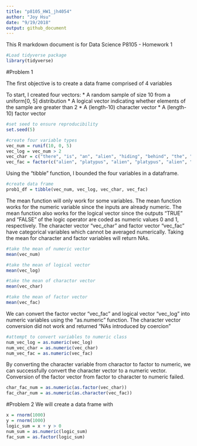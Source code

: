 ```yaml
---
title: "p8105_HW1_jh4054"
author: "Joy Hsu"
date: "9/19/2018"
output: github_document
---
```


This R markdown document is for Data Science P8105 - Homework 1
```r
#Load tidyverse package
library(tidyverse)
```

#Problem 1

The first objective is to create a data frame comprised of 4 variables

To start, I created four vectors:
* A random sample of size 10 from a uniform[0, 5] distribution
* A logical vector indicating whether elements of the sample are greater than 2
* A (length-10) character vector
* A (length-10) factor vector
```r
#set seed to ensure reproducibility 
set.seed(5)

#create four variable types
vec_num = runif(10, 0, 5)
vec_log = vec_num > 2
vec_char = c("there", "is", "an", "alien", "hiding", "behind", "the", "black", "berry", "tree")
vec_fac = factor(c("alien", "platypus", "alien", "platypus", "alien", "platypus", "platypus", "platypus", "platypus", "platypus"))
```

Using the "tibble" function, I bounded the four variables in a dataframe. 
```r
#create data frame
prob1_df = tibble(vec_num, vec_log, vec_char, vec_fac)
```

The mean function will only work for some variables. The mean function works for the numeric variable since the inputs are already numeric. The mean function also works for the logical vector since the outputs "TRUE" and "FALSE" of the logic operator are coded as numeric values 0 and 1, respectively. The character vector "vec_char" and factor vector "vec_fac" have categorical variables which cannot be averaged numerically. Taking the mean for character and factor variables will return NAs.

```r
#take the mean of numeric vector
mean(vec_num)

#take the mean of logical vector
mean(vec_log)

#take the mean of charactor vector
mean(vec_char)

#take the mean of factor vector
mean(vec_fac)
```

We can convert the factor vector "vec_fac" and logical vector "vec_log" into numeric variables using the "as.numeric" function. The character vector conversion did not work and returned "NAs introduced by coercion"
```r
#attempt to convert variables to numeric class 
num_vec_log = as.numeric(vec_log)
num_vec_char = as.numeric(vec_char)
num_vec_fac = as.numeric(vec_fac)
```

By converting the character variable from charactor to factor to numeric, we can successfully convert the character vector to a numeric vector. Conversion of the factor vector from factor to character to numeric failed.    
```r
char_fac_num = as.numeric(as.factor(vec_char))
fac_char_num = as.numeric(as.character(vec_fac))
```

#Problem 2
We will create a data frame with 
```r
x = rnorm(1000)
y = rnorm(1000)
logic_sum = x + y > 0
num_sum = as.numeric(logic_sum)
fac_sum = as.factor(logic_sum)
```

